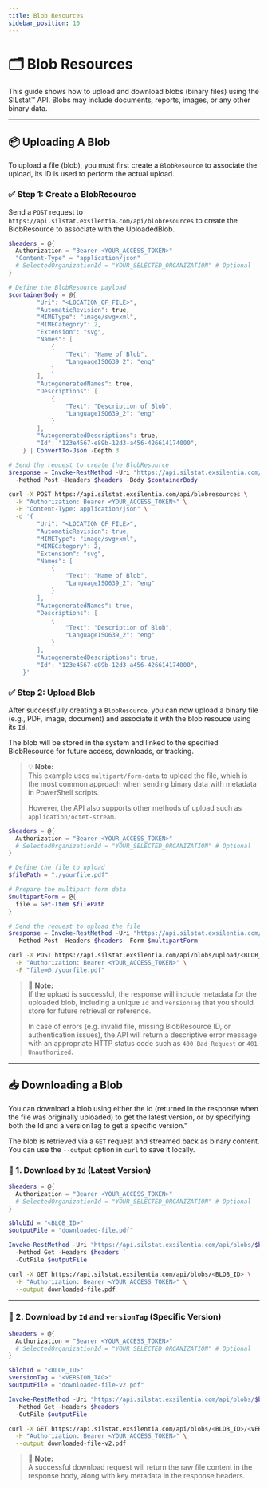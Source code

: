 ```yaml
---
title: Blob Resources
sidebar_position: 10
---
```



# 🗂️ Blob Resources

This guide shows how to upload and download blobs (binary files) using the SILstat™ API. Blobs may include documents, reports, images, or any other binary data.

---

## 📦 Uploading A Blob

To upload a file (blob), you must first create a `BlobResource` to associate the upload, its ID is used to perform the actual upload.

### ✅ Step 1: Create a BlobResource

Send a `POST` request to `https://api.silstat.exsilentia.com/api/blobresources` to create the BlobResource to associate with the UploadedBlob.

<Tabs>
<TabItem value="powershell" label="Powershell">

```powershell
$headers = @{
  Authorization = "Bearer <YOUR_ACCESS_TOKEN>"
  "Content-Type" = "application/json"
  # SelectedOrganizationId = "YOUR_SELECTED_ORGANIZATION" # Optional
}

# Define the BlobResource payload
$containerBody = @{
        "Uri": "<LOCATION_OF_FILE>",
        "AutomaticRevision": true,
        "MIMEType": "image/svg+xml",
        "MIMECategory": 2,
        "Extension": "svg",
        "Names": [
            {
                "Text": "Name of Blob",
                "LanguageISO639_2": "eng"
            }
        ],
        "AutogeneratedNames": true,
        "Descriptions": [
            {
                "Text": "Description of Blob",
                "LanguageISO639_2": "eng"
            }
        ],
        "AutogeneratedDescriptions": true,
        "Id": "123e4567-e89b-12d3-a456-426614174000",
    } | ConvertTo-Json -Depth 3

# Send the request to create the BlobResource
$response = Invoke-RestMethod -Uri "https://api.silstat.exsilentia.com/api/blobresources" `
  -Method Post -Headers $headers -Body $containerBody

```
</TabItem>

<TabItem value="bash" label="CURL">

```bash
curl -X POST https://api.silstat.exsilentia.com/api/blobresources \
  -H "Authorization: Bearer <YOUR_ACCESS_TOKEN>" \
  -H "Content-Type: application/json" \
  -d '{
        "Uri": "<LOCATION_OF_FILE>",
        "AutomaticRevision": true,
        "MIMEType": "image/svg+xml",
        "MIMECategory": 2,
        "Extension": "svg",
        "Names": [
            {
                "Text": "Name of Blob",
                "LanguageISO639_2": "eng"
            }
        ],
        "AutogeneratedNames": true,
        "Descriptions": [
            {
                "Text": "Description of Blob",
                "LanguageISO639_2": "eng"
            }
        ],
        "AutogeneratedDescriptions": true,
        "Id": "123e4567-e89b-12d3-a456-426614174000",
    }'
```
</TabItem>
</Tabs>

### ✅ Step 2: Upload Blob

After successfully creating a `BlobResource`, you can now upload a binary file (e.g., PDF, image, document) and associate it with the blob resouce using its `Id`.

The blob will be stored in the system and linked to the specified BlobResource for future access, downloads, or tracking.

> 💡 **Note:**  
> This example uses `multipart/form-data` to upload the file, which is the most common approach when sending binary data with metadata in PowerShell scripts.  
>
> However, the API also supports other methods of upload such as `application/octet-stream`.


<Tabs>
<TabItem value="powershell" label="Powershell">

```powershell
$headers = @{
  Authorization = "Bearer <YOUR_ACCESS_TOKEN>"
  # SelectedOrganizationId = "YOUR_SELECTED_ORGANIZATION" # Optional
}

# Define the file to upload
$filePath = "./yourfile.pdf"

# Prepare the multipart form data
$multipartForm = @{
  file = Get-Item $filePath
}

# Send the request to upload the file
$response = Invoke-RestMethod -Uri "https://api.silstat.exsilentia.com/api/blobs/upload/<BLOB_RESOURCE_ID_FROM STEP_1>" `
  -Method Post -Headers $headers -Form $multipartForm

```
</TabItem>

<TabItem value="bash" label="CURL">

```bash
curl -X POST https://api.silstat.exsilentia.com/api/blobs/upload/<BLOB_RESOURCE_ID_FROM STEP_1> \
  -H "Authorization: Bearer <YOUR_ACCESS_TOKEN>" \
  -F "file=@./yourfile.pdf" 
```
</TabItem>
</Tabs>

> 📎 **Note:**  
> If the upload is successful, the response will include metadata for the uploaded blob, including a unique `Id` and `versionTag` that you should store for future retrieval or reference.  
>  
> In case of errors (e.g. invalid file, missing BlobResource ID, or authentication issues), the API will return a descriptive error message with an appropriate HTTP status code such as `400 Bad Request` or `401 Unauthorized`.
---

## 📥 Downloading a Blob

You can download a blob using either the Id (returned in the response when the file was originally uploaded) to get the latest version, or by specifying both the Id and a versionTag to get a specific version."

The blob is retrieved via a `GET` request and streamed back as binary content. You can use the `--output` option in `curl` to save it locally.

### 🔽 1. Download by `Id` (Latest Version)

<Tabs>
<TabItem value="powershell" label="Powershell">

```powershell
$headers = @{
  Authorization = "Bearer <YOUR_ACCESS_TOKEN>"
  # SelectedOrganizationId = "YOUR_SELECTED_ORGANIZATION" # Optional
}

$blobId = "<BLOB_ID>"
$outputFile = "downloaded-file.pdf"

Invoke-RestMethod -Uri "https://api.silstat.exsilentia.com/api/blobs/$blobId" `
  -Method Get -Headers $headers `
  -OutFile $outputFile

```
</TabItem>

<TabItem value="bash" label="CURL">

```bash
curl -X GET https://api.silstat.exsilentia.com/api/blobs/<BLOB_ID> \
  -H "Authorization: Bearer <YOUR_ACCESS_TOKEN>" \
  --output downloaded-file.pdf
```
</TabItem>
</Tabs>

---

### 🔽 2. Download by `Id` and `versionTag` (Specific Version)

<Tabs>
<TabItem value="powershell" label="Powershell">

```powershell
$headers = @{
  Authorization = "Bearer <YOUR_ACCESS_TOKEN>"
  # SelectedOrganizationId = "YOUR_SELECTED_ORGANIZATION" # Optional
}

$blobId = "<BLOB_ID>"
$versionTag = "<VERSION_TAG>"
$outputFile = "downloaded-file-v2.pdf"

Invoke-RestMethod -Uri "https://api.silstat.exsilentia.com/api/blobs/$blobId/$versionTag" `
  -Method Get -Headers $headers `
  -OutFile $outputFile

```
</TabItem>

<TabItem value="bash" label="CURL">

```bash
curl -X GET https://api.silstat.exsilentia.com/api/blobs/<BLOB_ID>/<VERSION_TAG> \
  -H "Authorization: Bearer <YOUR_ACCESS_TOKEN>" \
  --output downloaded-file-v2.pdf
```
</TabItem>
</Tabs>

> 📎 **Note:**  
> A successful download request will return the raw file content in the response body, along with key metadata in the response headers. 